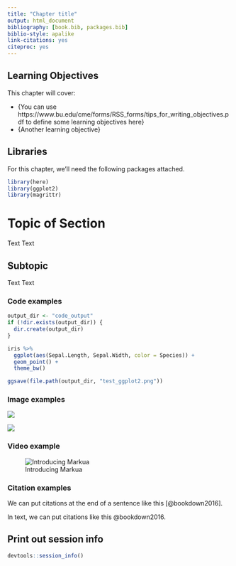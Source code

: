 ```yaml
---
title: "Chapter title"
output: html_document
bibliography: [book.bib, packages.bib]
biblio-style: apalike
link-citations: yes
citeproc: yes
---
```


## Learning Objectives

This chapter will cover:  

- {You can use https://www.bu.edu/cme/forms/RSS_forms/tips_for_writing_objectives.pdf to define some learning objectives here}
- {Another learning objective}

## Libraries

For this chapter, we'll need the following packages attached. 

```r
library(here)
library(ggplot2)
library(magrittr)
```

# Topic of Section

Text Text

## Subtopic

Text Text 

### Code examples

```r
output_dir <- "code_output"
if (!dir.exists(output_dir)) {
  dir.create(output_dir)
}
```

```r
iris %>%
  ggplot(aes(Sepal.Length, Sepal.Width, color = Species)) +
  geom_point() +
  theme_bw()
```

```r
ggsave(file.path(output_dir, "test_ggplot2.png"))
```

### Image examples

![](resources/images/itcr_training_network.png)

![](resources/images/tools.png)

### Video example

![Introducing Markua](https://www.youtube.com/watch?t=105&v=VOCYL-FNbr0)

### Citation examples

We can put citations at the end of a sentence like this [@bookdown2016]. 

In text, we can put citations like this @bookdown2016. 

## Print out session info

```r
devtools::session_info()
```
